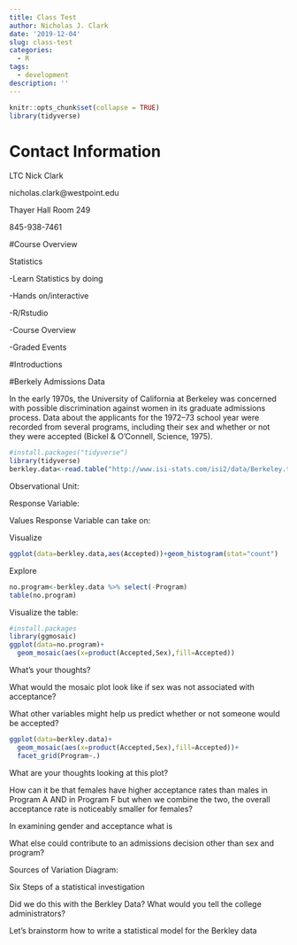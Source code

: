 ```yaml
---
title: Class Test
author: Nicholas J. Clark
date: '2019-12-04'
slug: class-test
categories:
  - R
tags:
  - development
description: ''
---
```


```r
knitr::opts_chunk$set(collapse = TRUE)
library(tidyverse)
```


# Contact Information

LTC Nick Clark

nicholas.clark@westpoint.edu

Thayer Hall Room 249

845-938-7461

#Course Overview

\textit{Applied } Statistics

-Learn Statistics by doing

-Hands on/interactive

-R/Rstudio

-Course Overview

-Graded Events

#Introductions

#Berkely Admissions Data

In the early 1970s, the University of California at Berkeley was concerned with possible
discrimination against women in its graduate admissions process. Data about the applicants for
the 1972–73 school year were recorded from several programs, including their sex and whether
or not they were accepted (Bickel & O’Connell, Science, 1975).

```r
#install.packages("tidyverse")
library(tidyverse)
berkley.data<-read.table("http://www.isi-stats.com/isi2/data/Berkeley.txt",header=T)
```

Observational Unit:

\vspace{.5in}

Response Variable:

\vspace{.5in}

Values Response Variable can take on:

\vspace{.5in}

Visualize

```r
ggplot(data=berkley.data,aes(Accepted))+geom_histogram(stat="count")
```

Explore
```r
no.program<-berkley.data %>% select(-Program)
table(no.program)
```
Visualize the table:

```r
#install.packages
library(ggmosaic)
ggplot(data=no.program)+
  geom_mosaic(aes(x=product(Accepted,Sex),fill=Accepted))
```
What's your thoughts?

\vspace{.5in}

What would the mosaic plot look like if sex was not associated with acceptance?

\vspace{.5in}

What other variables might help us predict whether or not someone would be accepted?

\vspace{.4in}

```r
ggplot(data=berkley.data)+
  geom_mosaic(aes(x=product(Accepted,Sex),fill=Accepted))+
  facet_grid(Program~.)
```

What are your thoughts looking at this plot?

\vspace{.4in}

How can it be that females have higher acceptance rates than males in Program A AND in Program F but when we combine the two, the overall acceptance rate is noticeably smaller for females?

\vspace{.4in}

In examining gender and acceptance what is \textbf{confounding?}

\vspace{.2in}

What else could contribute to an admissions decision other than sex and program?

\vspace{.5in}

Sources of Variation Diagram:

\vspace{1.in}

\newpage

Six Steps of a statistical investigation

\begin{itemize}
\item Ask a Research Question

\item Design a study and collect data

\item Explore the data

\item Draw inferences beyond the data

\item Formulate conclusions

\item Look back and ahead

\end{itemize}


Did we do this with the Berkley Data?  What would you tell the college administrators?

\vspace{4.in}


Let's brainstorm how to write a statistical model for the Berkley data